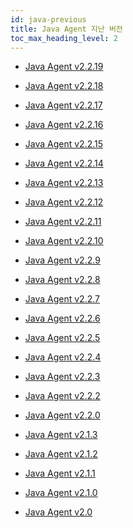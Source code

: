```yaml
---
id: java-previous
title: Java Agent 지난 버전
toc_max_heading_level: 2
---
```


* [Java Agent v2.2.19](java-2_2_19)

* [Java Agent v2.2.18](java-2_2_18)

* [Java Agent v2.2.17](java-2_2_17)

* [Java Agent v2.2.16](java-2_2_16)

* [Java Agent v2.2.15](java-2_2_15)

* [Java Agent v2.2.14](java-2_2_14)

* [Java Agent v2.2.13](java-2_2_13)

* [Java Agent v2.2.12](java-2_2_12)

* [Java Agent v2.2.11](java-2_2_11)

* [Java Agent v2.2.10](java-2_2_10)

* [Java Agent v2.2.9](java-2_2_9)

* [Java Agent v2.2.8](java-2_2_8)

* [Java Agent v2.2.7](java-2_2_7)

* [Java Agent v2.2.6](java-2_2_6)

* [Java Agent v2.2.5](java-2_2_5)

* [Java Agent v2.2.4](java-2_2_4)

* [Java Agent v2.2.3](java-2_2_3)

* [Java Agent v2.2.2](java-2_2_2)

* [Java Agent v2.2.0](java-2_2_0)

* [Java Agent v2.1.3](java-2_1_3)

* [Java Agent v2.1.2](java-2_1_2)

* [Java Agent v2.1.1](java-2_1_1)

* [Java Agent v2.1.0](java-2_1_0)

* [Java Agent v2.0](java-2_0)